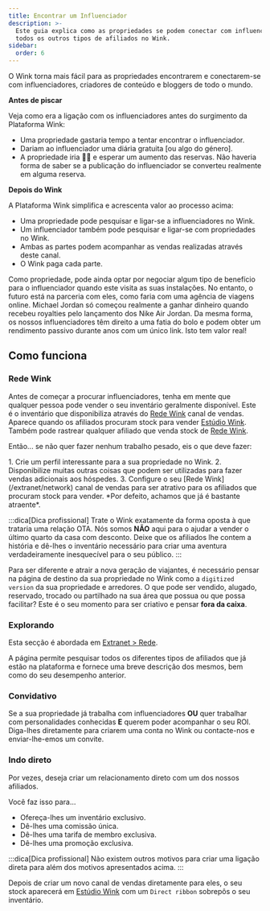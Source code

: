 ```yaml
---
title: Encontrar um Influenciador
description: >-
  Este guia explica como as propriedades se podem conectar com influenciadores e
  todos os outros tipos de afiliados no Wink.
sidebar:
  order: 6
---
```


O Wink torna mais fácil para as propriedades encontrarem e conectarem-se com influenciadores, criadores de conteúdo e bloggers de todo o mundo.

**Antes de piscar**

Veja como era a ligação com os influenciadores antes do surgimento da Plataforma Wink:

* Uma propriedade gastaria tempo a tentar encontrar o influenciador.
* Dariam ao influenciador uma diária gratuita \[ou algo do género].
* A propriedade iria 🤞🏻 e esperar um aumento das reservas. Não haveria forma de saber se a publicação do influenciador se converteu realmente em alguma reserva.

**Depois do Wink**

A Plataforma Wink simplifica e acrescenta valor ao processo acima:

* Uma propriedade pode pesquisar e ligar-se a influenciadores no Wink.
* Um influenciador também pode pesquisar e ligar-se com propriedades no Wink.
* Ambas as partes podem acompanhar as vendas realizadas através deste canal.
* O Wink paga cada parte.

Como propriedade, pode ainda optar por negociar algum tipo de benefício para o influenciador quando este visita as suas instalações.
No entanto, o futuro está na parceria com eles, como faria com uma agência de viagens online.
Michael Jordan só começou realmente a ganhar dinheiro quando recebeu royalties pelo lançamento dos Nike Air Jordan.
Da mesma forma, os nossos influenciadores têm direito a uma fatia do bolo e podem obter um rendimento passivo durante anos com um único link. Isto tem valor real!

## Como funciona

### Rede Wink

Antes de começar a procurar influenciadores, tenha em mente que qualquer pessoa pode vender o seu inventário geralmente disponível.
Este é o inventário que disponibiliza através do [Rede Wink](/extranet/network) canal de vendas.
Aparece quando os afiliados procuram stock para vender [Estúdio Wink](/studio/what-is-studio).
Também pode rastrear qualquer afiliado que venda stock de [Rede Wink](/extranet/network).

Então... se não quer fazer nenhum trabalho pesado, eis o que deve fazer:

<Steps>
  1. Crie um perfil interessante para a sua propriedade no Wink.
  2. Disponibilize muitas outras coisas que podem ser utilizadas para fazer vendas adicionais aos hóspedes.
  3. Configure o seu [Rede Wink](/extranet/network) canal de vendas para ser atrativo para os afiliados que procuram stock para vender. *Por defeito, achamos que já é bastante atraente*.
</Steps>


:::dica\[Dica profissional]
Trate o Wink exatamente da forma oposta à que trataria uma relação OTA. Nós somos **NÃO** aqui para o ajudar a vender o último quarto da casa com desconto.
Deixe que os afiliados lhe contem a história e dê-lhes o inventário necessário para criar uma aventura verdadeiramente inesquecível para o seu público.
:::

Para ser diferente e atrair a nova geração de viajantes, é necessário pensar na página de destino da sua propriedade no Wink como a `digitized version` da sua propriedade e arredores.
O que pode ser vendido, alugado, reservado, trocado ou partilhado na sua área que possua ou que possa facilitar? Este é o seu momento para ser criativo e pensar **fora da caixa**.

### Explorando

Esta secção é abordada em [Extranet > Rede](/extranet/network/#explore-network).

A página permite pesquisar todos os diferentes tipos de afiliados que já estão na plataforma e fornece uma breve descrição dos mesmos, bem como do seu desempenho anterior.

### Convidativo

Se a sua propriedade já trabalha com influenciadores **OU** quer trabalhar com personalidades conhecidas **E** querem poder acompanhar o seu ROI.
Diga-lhes diretamente para criarem uma conta no Wink ou contacte-nos e enviar-lhe-emos um convite.

### Indo direto

Por vezes, deseja criar um relacionamento direto com um dos nossos afiliados.

Você faz isso para...

* Ofereça-lhes um inventário exclusivo.
* Dê-lhes uma comissão única.
* Dê-lhes uma tarifa de membro exclusiva.
* Dê-lhes uma promoção exclusiva.

:::dica\[Dica profissional]
Não existem outros motivos para criar uma ligação direta para além dos motivos apresentados acima.
:::

Depois de criar um novo canal de vendas diretamente para eles, o seu stock aparecerá em [Estúdio Wink](/studio/what-is-studio) com um `Direct ribbon` sobrepôs o seu inventário.

